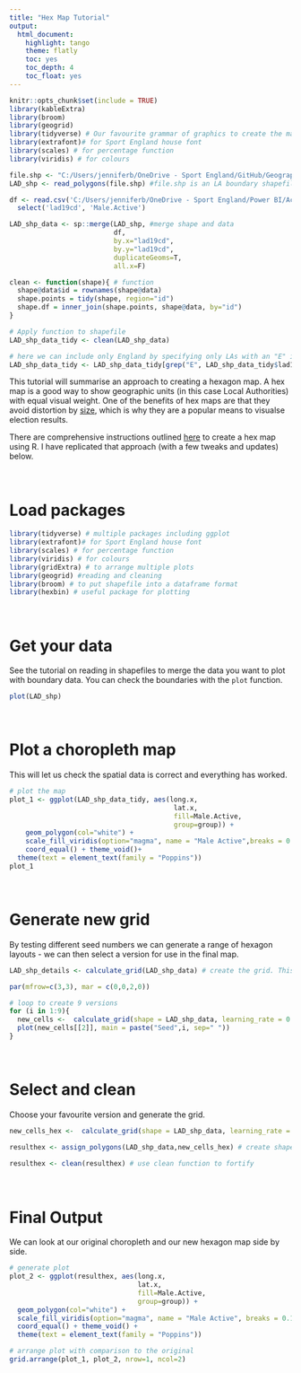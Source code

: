 ```yaml
---
title: "Hex Map Tutorial"
output:
  html_document: 
    highlight: tango
    theme: flatly
    toc: yes
    toc_depth: 4
    toc_float: yes
---
```


```r
knitr::opts_chunk$set(include = TRUE)
library(kableExtra)
library(broom)
library(geogrid)
library(tidyverse) # Our favourite grammar of graphics to create the map
library(extrafont)# for Sport England house font
library(scales) # for percentage function
library(viridis) # for colours

file.shp <- "C:/Users/jenniferb/OneDrive - Sport England/GitHub/Geographical Data/LAD/Local_Authority_Districts_April_2019_Boundaries_UK_BUC/Local_Authority_Districts_April_2019_Boundaries_UK_BUC.shp"
LAD_shp <- read_polygons(file.shp) #file.shp is an LA boundary shapefile from ONS

df <- read.csv('C:/Users/jenniferb/OneDrive - Sport England/Power BI/Active Lives Survey/Gender_May1819_LA_CC_Regv2.csv') %>%
  select('lad19cd', 'Male.Active')

LAD_shp_data <- sp::merge(LAD_shp, #merge shape and data
                          df,
                          by.x="lad19cd",
                          by.y="lad19cd",
                          duplicateGeoms=T,
                          all.x=F)

clean <- function(shape){ # function
  shape@data$id = rownames(shape@data)
  shape.points = tidy(shape, region="id")
  shape.df = inner_join(shape.points, shape@data, by="id")
}

# Apply function to shapefile
LAD_shp_data_tidy <- clean(LAD_shp_data)

# here we can include only England by specifying only LAs with an "E" in the code are retained.
LAD_shp_data_tidy <- LAD_shp_data_tidy[grep("E", LAD_shp_data_tidy$lad19cd),]

```


This tutorial will summarise an approach to creating a hexagon map. A hex map is a good way to show geographic units (in this case Local Authorities) with equal visual weight. One of the benefits of hex maps are that they avoid distortion by [size](https://odileeds.org/blog/2017-05-08-mapping-election-with-hexes), which is why they are a popular means to visualse election results.

There are comprehensive instructions outlined [here](http://rpubs.com/Hailstone/326118) to create a hex map using R. I have replicated that approach (with a few tweaks and updates) below.

</br>

# Load packages
```r
library(tidyverse) # multiple packages including ggplot
library(extrafont)# for Sport England house font
library(scales) # for percentage function
library(viridis) # for colours
library(gridExtra) # to arrange multiple plots
library(geogrid) #reading and cleaning
library(broom) # to put shapefile into a dataframe format
library(hexbin) # useful package for plotting


```
</br>

# Get your data
See the tutorial on reading in shapefiles to merge the data you want to plot with boundary data. You can check the boundaries with the `plot` function.

```r
plot(LAD_shp)
```
</br>

# Plot a choropleth map
This will let us check the spatial data is correct and everything has worked.
```r
# plot the map
plot_1 <- ggplot(LAD_shp_data_tidy, aes(long.x,
                                         lat.x,
                                         fill=Male.Active,
                                         group=group)) +
    geom_polygon(col="white") +
    scale_fill_viridis(option="magma", name = "Male Active",breaks = 0.1*0:9, labels = percent(0.1*0:9)) +
    coord_equal() + theme_void()+
  theme(text = element_text(family = "Poppins"))
plot_1

```
</br>

# Generate new grid
By testing different seed numbers we can generate a range of hexagon layouts - we can then select a version for use in the final map.
```r

LAD_shp_details <- calculate_grid(LAD_shp_data) # create the grid. This may take a while

par(mfrow=c(3,3), mar = c(0,0,2,0))

# loop to create 9 versions
for (i in 1:9){
  new_cells <-  calculate_grid(shape = LAD_shp_data, learning_rate = 0.03, grid_type = c('hexagonal', "regular"), seed = i)
  plot(new_cells[[2]], main = paste("Seed",i, sep=" "))
}

```
</br>

# Select and clean
Choose your favourite version and generate the grid.
```r
new_cells_hex <-  calculate_grid(shape = LAD_shp_data, learning_rate = 0.03, grid_type = c('hexagonal', "regular"), seed = 1)

resulthex <- assign_polygons(LAD_shp_data,new_cells_hex) # create shapefile with hex shapes
                                 
resulthex <- clean(resulthex) # use clean function to fortify 
```
</br>

# Final Output
We can look at our original choropleth and our new hexagon map side by side.
```r
# generate plot
plot_2 <- ggplot(resulthex, aes(long.x,
                                lat.x,
                                fill=Male.Active,
                                group=group)) +
  geom_polygon(col="white") +
  scale_fill_viridis(option="magma", name = "Male Active", breaks = 0.1*0:9, labels = percent(0.1*0:9)) +
  coord_equal() + theme_void() +
  theme(text = element_text(family = "Poppins"))

# arrange plot with comparison to the original
grid.arrange(plot_1, plot_2, nrow=1, ncol=2)
```

